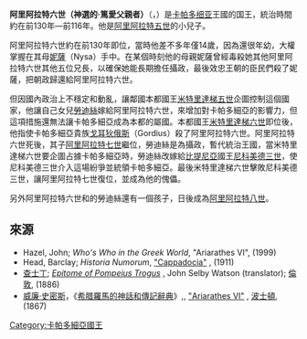 '''阿里阿拉特六世（神選的·篤愛父親者）'''（{{lang-grc|Ἀριαράθης Ἐπιφανής Φιλοπάτωρ }}，{{bd|前144年||前116年}}）是[[卡帕多细亚|卡帕多细亚]]王國的国王，統治時間約在前130年—前116年。他是[[阿里阿拉特五世|阿里阿拉特五世]]的小兒子。

阿里阿拉特六世約在前130年即位，當時他差不多年僅14歲，因為還很年幼，大權掌握在其母[[卡帕多細亞的妮薩|妮薩]]（Nysa）手中。在某個時刻他的母親妮薩曾經毒殺她其他阿里阿拉特六世其他五位兄長，以確保她能長期擔任攝政，最後效忠王朝的臣民們殺了妮薩，把朝政歸還給阿里阿拉特六世。

但因國內政治上不穩定和動亂，讓鄰國本都國王[[米特里達梯五世_(本都)|米特里達梯五世]]企圖控制這個國家，他讓自己女兒[[卡帕多細亞的勞迪絲|勞迪絲]]嫁給阿里阿拉特六世，來增加對卡帕多細亞的影響力，但這項措施還無法讓卡帕多細亞成為本都的屬國。本都國王[[米特里達梯六世|米特里達梯六世]]即位後，他指使卡帕多細亞貴族[[卡帕多細亞的戈耳狄俄斯|戈耳狄俄斯]]（Gordius）殺了阿里阿拉特六世{{r|just_37.1_38.1_memn_22}}。阿里阿拉特六世死後，其子[[阿里阿拉特七世|阿里阿拉特七世]]繼位，勞迪絲是為攝政，暫代統治王國，當米特里達梯六世要企圖占據卡帕多細亞時，勞迪絲改嫁給[[比提尼亞|比提尼亞]]國王[[尼科美德三世|尼科美德三世]]，使尼科美德三世介入這場紛爭並統領卡帕多細亞。最後米特里達梯六世擊敗尼科美德三世，讓阿里阿拉特七世復位，並成為他的傀儡。

另外阿里阿拉特六世和的勞迪絲還有一個孩子，日後成為[[阿里阿拉特八世|阿里阿拉特八世]]。

==來源==
{{reflist|refs=
<ref name=just_37.1_38.1_memn_22> 查士丁, [http://www.attalus.org/translate/justin6.html#37.1 xxxvii. 1], [http://www.attalus.org/translate/justin6.html#38.1 xxxviii. 1]; [[赫拉克利亞的門農|赫拉克利亞的門農]], ''History of Heraclea'', [http://www.attalus.org/translate/memnon2.html#22 22]</ref>
}}
* Hazel, John; ''Who's Who in the Greek World'', "Ariarathes VI", (1999)
* Head, Barclay; ''Historia Numorum'', [http://www.snible.org/coins/hn/cappadocia.html "Cappadocia"] {{Wayback|url=http://www.snible.org/coins/hn/cappadocia.html |date=20200814074209 }}, (1911)
* [[查士丁_(歷史學家)|查士丁]]; ''[http://www.tertullian.org/fathers/ Epitome of Pompeius Trogus] {{Wayback|url=http://www.tertullian.org/fathers/ |date=20210212215830 }}'', John Selby Watson (translator); [[倫敦|倫敦]], (1886)
*[[威廉·史密斯_(辭典編纂者)|威廉·史密斯]]，《[[希腊羅馬的神話和傳記辭典|希腊羅馬的神話和傳記辭典]]》,,  [http://www.ancientlibrary.com/smith-bio/0294.html "Ariarathes VI"] {{Wayback|url=http://www.ancientlibrary.com/smith-bio/0294.html |date=20051218140128 }}, [[波士頓|波士頓]], (1867)

{{Start box}}
{{S-reg}}
{{Succession box |
 title=[[卡帕多细亚统治者列表|卡帕多細亞國王]] |
 before=[[阿里阿拉特五世|阿里阿拉特五世]] |
 after=[[阿里阿拉特七世|阿里阿拉特七世]] |
 years=前130年 – 前116年}}
{{End box}}

{{希臘化時代統治者}}
[[Category:卡帕多細亞國王|Category:卡帕多細亞國王]]